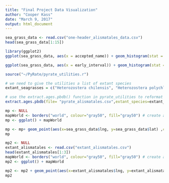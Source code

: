 ```yaml
---
title: "Final Project Data Visualization"
author: "Cooper Kass"
date: "March 9, 2017"
output: html_document
---
```


```r
sea_grass_data <- read.csv("one-header_alismatales_data.csv")
head(sea_grass_data[1:15])
```
```r
library(ggplot2)
ggplot(sea_grass_data, aes(x = accepted_name)) + geom_histogram(stat = "count", color = "blue") + facet_wrap(~accepted_name, nrow = 3)
```
```r
ggplot(sea_grass_data, aes(x = early_interval)) + geom_histogram(stat = "count", color = "red") + facet_wrap(~early_interval, nrow = 2)
```
```r
source("~/PyRate/pyrate_utilities.r")

# we need to give the utilities a list of extant species
extant_seagrasses = c("Heterozostera chilensis", "Heterozostera polychlamys", "Heterozostera nigricaulis", "Heterozostera tasmanica", "Potamogeton","Syringodium filiforme", "Triglochin", "Zannichellia", "Zosteraceae")

# use the extract.ages.pbdb() function in pyrate_utilities to reformat our dataset...
extract.ages.pbdb(file= "pyrate_alismatales.csv",extant_species=extant_seagrasses)
```

```r
mp <- NULL
mapWorld <- borders("world", colour="gray50", fill="gray50") # create a layer of borders
mp <- ggplot() + mapWorld

mp <- mp+ geom_point(aes(x=sea_grass_data$lng, y=sea_grass_data$lat) ,color="blue", size=1) 
mp
```

```r
mp2 <- NULL
extant_alismatales <- read.csv("extant_alismatales.csv")
head(extant_alismatales[1:3])
mapWorld <- borders("world", colour="gray50", fill="gray50") # create a layer of borders
mp2 <- ggplot() + mapWorld

mp2 <- mp2 + geom_point(aes(x=extant_alismatales$lng, y=extant_alismatales$lat) ,color="blue", size=1) 
mp2
```

